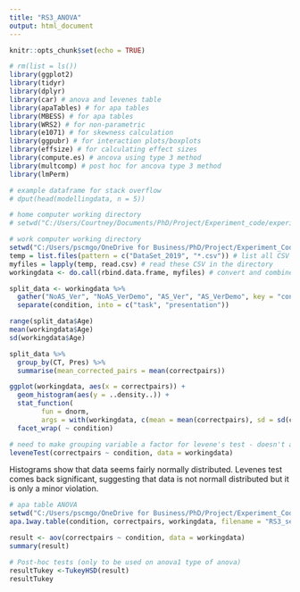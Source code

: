```yaml
---
title: "RS3_ANOVA"
output: html_document
---
```


```r
knitr::opts_chunk$set(echo = TRUE)
```

```r
# rm(list = ls())
library(ggplot2)
library(tidyr)
library(dplyr)
library(car) # anova and levenes table
library(apaTables) # for apa tables
library(MBESS) # for apa tables
library(WRS2) # for non-parametric
library(e1071) # for skewness calculation
library(ggpubr) # for interaction plots/boxplots
library(effsize) # for calculating effect sizes
library(compute.es) # ancova using type 3 method
library(multcomp) # post hoc for ancova type 3 method
library(lmPerm)

# example dataframe for stack overflow
# dput(head(modellingdata, n = 5))
```

```r

# home computer working directory
# setwd("C:/Users/Courtney/Documents/PhD/Project/Experiment_code/experiment_1")

# work computer working directory
setwd("C:/Users/pscmgo/OneDrive for Business/PhD/Project/Experiment_Code/teachingcode")
temp = list.files(pattern = c("DataSet_2019", "*.csv")) # list all CSV files in the directory
myfiles = lapply(temp, read.csv) # read these CSV in the directory
workingdata <- do.call(rbind.data.frame, myfiles) # convert and combine the CSV files into dataframe

```

```r

split_data <- workingdata %>%
  gather("NoAS_Ver", "NoAS_VerDemo", "AS_Ver", "AS_VerDemo", key = "condition", value = "correctpairs") %>%
  separate(condition, into = c("task", "presentation"))

range(split_data$Age)
mean(workingdata$Age)
sd(workingdata$Age)

split_data %>%
  group_by(CT, Pres) %>%
  summarise(mean_corrected_pairs = mean(correctpairs))

```

```r

ggplot(workingdata, aes(x = correctpairs)) +
  geom_histogram(aes(y = ..density..)) +
  stat_function(
		fun = dnorm, 
		args = with(workingdata, c(mean = mean(correctpairs), sd = sd(correctpairs)))) + 
  facet_wrap( ~ condition)

# need to make grouping variable a factor for levene's test - doesn't assume normality so significant means data is not normal
leveneTest(correctpairs ~ condition, data = workingdata)

```

Histograms show that data seems fairly normally distributed. Levenes test comes back significant, suggesting that data is not normall distributed but it is only a minor violation.


```r

# apa table ANOVA
setwd("C:/Users/pscmgo/OneDrive for Business/PhD/Project/Experiment_Code/teachingcode")
apa.1way.table(condition, correctpairs, workingdata, filename = "RS3_seminar.doc", show.conf.interval = TRUE, landscape = TRUE)

result <- aov(correctpairs ~ condition, data = workingdata)
summary(result)

# Post-hoc tests (only to be used on anova1 type of anova)
resultTukey <-TukeyHSD(result)
resultTukey




```